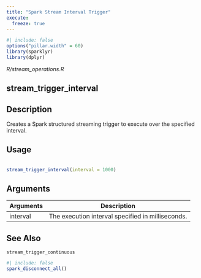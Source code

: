 ```yaml
---
title: "Spark Stream Interval Trigger"
execute:
  freeze: true
---
```


```r
#| include: false
options("pillar.width" = 60)
library(sparklyr) 
library(dplyr)
```

*R/stream_operations.R*

## stream_trigger_interval

## Description
 Creates a Spark structured streaming trigger to execute over the specified interval. 


## Usage
```r
 
stream_trigger_interval(interval = 1000) 
```

## Arguments
|Arguments|Description|
|---|---|
| interval | The execution interval specified in milliseconds. |






## See Also
 `stream_trigger_continuous` 


```r
#| include: false
spark_disconnect_all()
```
